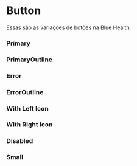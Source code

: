 

<Meta of={Story} />

# Button

Essas são as variações de botões na Blue Health.

### Primary

<Canvas of={Story.Primary} />

### PrimaryOutline

<Canvas of={Story.PrimaryOutline} />

### Error

<Canvas of={Story.Error} />

### ErrorOutline

<Canvas of={Story.ErrorOutline} />

### With Left Icon

<Canvas of={Story.WithLeftIcon} />

### With Right Icon

<Canvas of={Story.WithRightIcon} />

### Disabled

<Canvas of={Story.Disabled} />

### Small

<Canvas of={Story.Small} />
